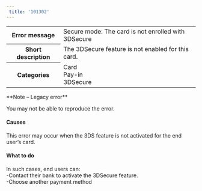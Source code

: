 ```yaml
---  
 title: '101302'  
---  
```

  
<table>
    <tbody>
        <tr>
            <th class="header"><strong>Error message</strong></th>
            <td class="content">Secure mode: The card is not enrolled with 3DSecure</td>
        </tr>
        <tr>
            <th class="header"><strong>Short description</strong></th>
            <td class="content">The 3DSecure feature is not enabled for this card.</td>
        </tr>
        <tr>
            <th class="header"><strong>Categories</strong></th>
            <td class="content">  
<div class="label">Card</div>  
<div class="label">Pay-in</div>  
<div class="label">3DSecure</div>
</td>
        </tr>
    </tbody>
</table>  

<Note>  
**Note – Legacy error** 
  
You may not be able to reproduce the error.  
</Note>  

#### Causes  

This error may occur when the 3DS feature is not activated for the end user’s card.  

#### What to do  

In such cases, end users can:  
-Contact their bank to activate the 3DSecure feature.  
-Choose another payment method